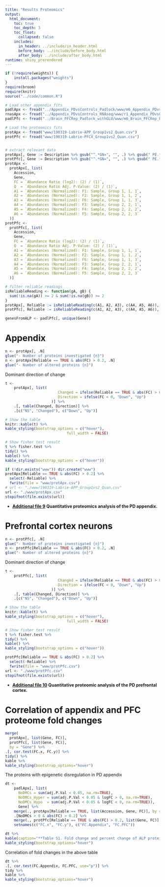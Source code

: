 ```yaml
---
title: "Results Proteomics"
output:
  html_document:
    toc: true
    toc_depth: 3
    toc_float: 
      collapsed: false
    includes:
      in_header: ../include/in_header.html
      before_body: ../include/before_body.html
      after_body: ../include/after_body.html
runtime: shiny_prerendered
---
```

<!-- # (c)  Juozas Gordevičius -->

```r
if (!require(weights)) {
	install.packages("weights")
}
require(broom)
require(knitr)
source("../code/common.R")
```

```r
# Load other appendix fits
padlApx <- fread("../Appendix_PDvsControls_Padlock/www/m6_Appendix_PDvsControls_Padlock.csv")
rnasApx <- fread("../Appendix_PDvsControls_RNAseq/www/r1_Appendix_PDvsControls_RNAseq.csv")
padlPfc <- fread("../Brain_PFCRep_Padlock_withGLU/www/m6_Brain_PFCRep_Padlock_withGLU.csv")

# Load the proteomics fits
protApx <- fread("www/190319-Labrie-APP_Group1vs2_Quan.csv")
protPfc <- fread("www/190319-Labrie-PFCX_Group1vs2_Quan.csv")


# extract relevant data
protApx[, Gene := Description %>% gsub("^.*GN=", "", .) %>% gsub(" PE.*$", "", .)]
protPfc[, Gene := Description %>% gsub("^.*GN=", "", .) %>% gsub(" PE.*$", "", .)]
protApx <- 
  protApx[, list(
    Accession, 
    Gene, 
    FC = `Abundance Ratio (log2): (2) / (1)`,
    Q  = `Abundance Ratio Adj. P-Value: (2) / (1)`,
    A1 = `Abundances (Normalized): F1: Sample, Group 1, 1, 1`,
    A2 = `Abundances (Normalized): F2: Sample, Group 1, 1, 2`,
    A3 = `Abundances (Normalized): F6: Sample, Group 1, 1, 3`,
    A4 = `Abundances (Normalized): F3: Sample, Group 2, 2, 1`,
    A5 = `Abundances (Normalized): F4: Sample, Group 2, 2, 2`,
    A6 = `Abundances (Normalized): F5: Sample, Group 2, 2, 3`
  )]
protPfc <- 
  protPfc[, list(
    Accession, 
    Gene, 
    FC = `Abundance Ratio (log2): (2) / (1)`,
    Q  = `Abundance Ratio Adj. P-Value: (2) / (1)`,
    A1 = `Abundances (Normalized): F1: Sample, Group 1, 1, 1`,
    A2 = `Abundances (Normalized): F2: Sample, Group 1, 1, 2`,
    A3 = `Abundances (Normalized): F6: Sample, Group 1, 1, 3`,
    A4 = `Abundances (Normalized): F3: Sample, Group 2, 2, 1`,
    A5 = `Abundances (Normalized): F4: Sample, Group 2, 2, 2`,
    A6 = `Abundances (Normalized): F5: Sample, Group 2, 2, 3`
  )]

# filter reliable readings
isReliableReading <- function(gA, gB) {
  sum(!is.na(gA)) >= 2 & sum(!is.na(gB)) >= 2
}
protApx[, Reliable := isReliableReading(c(A1, A2, A3), c(A4, A5, A6)), Accession]
protPfc[, Reliable := isReliableReading(c(A1, A2, A3), c(A4, A5, A6)), Accession]

genesFromALP <- padlPfc[, unique(Gene)]

```

# Appendix 

```r
n <- protApx[, .N]
glue("- Number of proteins investigated {n}")
n <- protApx[Reliable == TRUE & abs(FC) > 0.2, .N]
glue("- Number of altered proteins {n}")
```

Dominant direction of change

```r
t <-
	protApx[, list(
						Changed = ifelse(Reliable == TRUE & abs(FC) > 0.2, "Changed", "NS"), 
					 	Direction = ifelse(FC < 0, "Down", "Up")
					 )] %>%
	.[, table(Changed, Direction)] %>%
	.[c("NS", "Changed"), c("Down", "Up")]

# Show the table
knitr::kable(t) %>%
kable_styling(bootstrap_options = c("hover"),
							full_width = FALSE)

# Show fisher test result
t %>% fisher.test %>% 
tidy() %>%
kable() %>%
kable_styling(bootstrap_options = c("hover"))
```

```r
if (!dir.exists("www")) dir.create("www")
protApx[Reliable == TRUE & abs(FC) > 0.2] %>%
  select(-Reliable) %>% 
  fwrite(file = "www/protApx.csv")
# url <- "./www/190319-Labrie-APP_Group1vs2_Quan.csv"
url <- "./www/protApx.csv"
stopifnot(file.exists(url))
```

- **[Additional file 9](`r url`) Quantitative proteomics analysis of the PD appendix.**



# Prefrontal cortex neurons 

```r
n <- protPfc[, .N]
glue("- Number of proteins investigated {n}")
n <- protPfc[Reliable == TRUE & abs(FC) > 0.2, .N]
glue("- Number of altered proteins {n}")
```

Dominant direction of change

```r
t <-
	protPfc[, list(
						Changed = ifelse(Reliable == TRUE & abs(FC) > 0.2, "Changed", "NS"), 
					 	Direction = ifelse(FC < 0, "Down", "Up")
					 )] %>%
	.[, table(Changed, Direction)] %>%
	.[c("NS", "Changed"), c("Down", "Up")]

# Show the table
knitr::kable(t) %>%
kable_styling(bootstrap_options = c("hover"),
							full_width = FALSE)

# Show fisher test result
t %>% fisher.test %>% 
tidy() %>%
kable() %>%
kable_styling(bootstrap_options = c("hover"))
```

```r
protPfc[Reliable == TRUE & abs(FC) > 0.2] %>%
  select(-Reliable) %>% 
  fwrite(file = "www/protPfc.csv")
url <- "./www/protPfc.csv"
stopifnot(file.exists(url))
```

- **[Additional file 10](`r url`) Quantitative proteomic analysis of the PD prefrontal cortex.**

# Correlation of appendix and PFC proteome fold changes

```r
merge(
  protApx[, list(Gene, FC)],
  protPfc[, list(Gene, FC)],
  by = "Gene") %>%
.[, cor.test(FC.x, FC.y)] %>%
tidy() %>%
kable %>% 
kable_styling(bootstrap_options="hover")
```

The proteins with epigenetic disregulation in PD appendix

```r
dt <-
	padlApx[, list(
	  NoDMCs = sum(adj.P.Val < 0.05, na.rm=TRUE),
	  NoDMCs_Hyper = sum(adj.P.Val < 0.05 & logFC > 0, na.rm=TRUE),
	  NoDMCs_Hypo  = sum(adj.P.Val < 0.05 & logFC < 0, na.rm=TRUE)),
	  Gene] %>%
	merge(., protApx[Reliable == TRUE, list(Accession, Gene, FC)], by = "Gene") %>%
	.[NoDMCs > 0 & abs(FC) > 0.2] %>%
	merge(., protPfc[Reliable == TRUE & abs(FC) > 0.2, list(Gene, FC)], by = "Gene", all.x = TRUE) %>%
	setnames(c("FC.x", "FC.y"), c("FC.Appendix", "FC.PFC"))
```

```r
dt %>%
kable(caption="**Table S1. Fold change and percent change of ALP proteins of epigenetically dysregulated genes in the PD appendix.**") %>%
kable_styling(bootstrap_options="hover")
```

Correlation of fold changes in the above table

```r
dt %>%
.[, cor.test(FC.Appendix, FC.PFC, use="p")] %>%
tidy %>%
kable %>%
kable_styling(bootstrap_options="hover")
```
